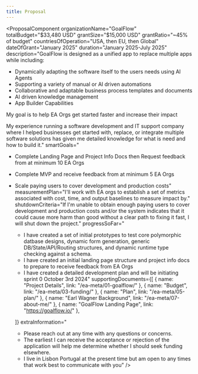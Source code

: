 ```yaml
---
title: Proposal
---
```



<ProposalComponent
  organizationName="GoalFlow"
  totalBudget="$33,480 USD"
  grantSize="$15,000 USD"
  grantRatio="~45% of budget"
  countriesOfOperation="USA, then EU, then Global"
  dateOfGrant="January 2025"
  duration="January 2025-July 2025"
  description="GoalFlow is designed as a unified app to replace multiple apps while including:
- Dynamically adapting the software itself to the users needs using AI Agents
- Supporting a variety of manual or AI driven automations
- Collaborative and adaptable business process templates and documents
- AI driven knowledge management
- App Builder Capabilities

My goal is to help EA Orgs get started faster and increase their impact

My experience running a software development and IT support company where I helped businesses get started with, replace, or integrate multiple software solutions has given me detailed knowledge for what is need and how to build it."
  smartGoals="
- Complete Landing Page and Project Info Docs then Request feedback from at minimum 10 EA Orgs
- Complete MVP and receive feedback from at minimum 5 EA Orgs
- Scale paying users to cover development and production costs"
  measurementPlan="I'll work with EA orgs to establish a set of metrics associated with cost, time, and output baselines to measure impact by."
  shutdownCriteria="If I'm unable to obtain enough paying users to cover development and production costs and/or the system indicates that it could cause more harm than good without a clear path to fixing it fast, I will shut down the project."
  progressSoFar="
  - I have created a set of initial prototypes to test core polymorphic datbase designs, dynamic form generation, generic DB/State/API/Routing structures, and dynamic runtime type checking against a schema.
  - I have created an initial landing page structure and project info docs to prepare to receive feedback from EA Orgs
  - I have created a detailed development plan and will be initiating sprint 0 October 3rd 2024"
  supportingDocuments={[
    { name: "Project Details", link: "/ea-meta/01-goalflow/" },
    { name: "Budget", link: "/ea-meta/03-funding/" },
    { name: "Plan", link: "/ea-meta/05-plan/" },
    { name: "Earl Wagner Background", link: "/ea-meta/07-about-me/" },
        { name: "GoalFlow Landing Page", link: "https://goalflow.io/" },

  ]}
  extraInformation="
  - Please reach out at any time with any questions or concerns.
  - The earliest I can receive the acceptance or rejection of the application will help me determine whether I should seek funding elsewhere.
  - I live in Lisbon Portugal at the present time but am open to any times that work best to communicate with you"
/>
